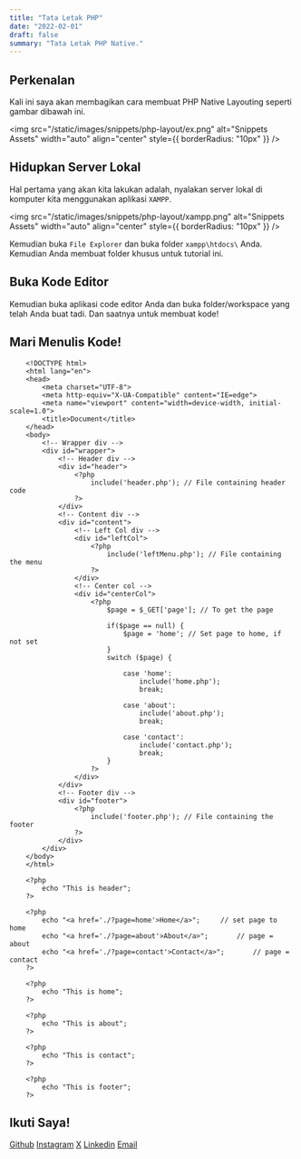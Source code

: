 ```yaml
---
title: "Tata Letak PHP"
date: "2022-02-01"
draft: false
summary: "Tata Letak PHP Native."
---
```


<TOCInline toc={props.toc} asDisclosure />

## Perkenalan

Kali ini saya akan membagikan cara membuat PHP Native Layouting seperti gambar dibawah ini.

<img src="/static/images/snippets/php-layout/ex.png" alt="Snippets Assets" width="auto" align="center" style={{ borderRadius: "10px" }} />

## Hidupkan Server Lokal

Hal pertama yang akan kita lakukan adalah, nyalakan server lokal di komputer kita menggunakan aplikasi `XAMPP`.

<img src="/static/images/snippets/php-layout/xampp.png" alt="Snippets Assets" width="auto" align="center" style={{ borderRadius: "10px" }} />

Kemudian buka `File Explorer` dan buka folder `xampp\htdocs\` Anda. Kemudian Anda membuat folder khusus untuk tutorial ini.

## Buka Kode Editor

Kemudian buka aplikasi code editor Anda dan buka folder/workspace yang telah Anda buat tadi. Dan saatnya untuk membuat kode!

## Mari Menulis Kode!

```php:index.php showLineNumbers
    <!DOCTYPE html>
    <html lang="en">
    <head>
        <meta charset="UTF-8">
        <meta http-equiv="X-UA-Compatible" content="IE=edge">
        <meta name="viewport" content="width=device-width, initial-scale=1.0">
        <title>Document</title>
    </head>
    <body>
        <!-- Wrapper div -->
        <div id="wrapper">
            <!-- Header div -->
            <div id="header">
                <?php
                    include('header.php'); // File containing header code
                ?>
            </div>
            <!-- Content div -->
            <div id="content">
                <!-- Left Col div -->
                <div id="leftCol">
                    <?php
                        include('leftMenu.php'); // File containing the menu
                    ?>
                </div>
                <!-- Center col -->
                <div id="centerCol">
                    <?php
                        $page = $_GET['page']; // To get the page

                        if($page == null) {
                            $page = 'home'; // Set page to home, if not set
                        }
                        switch ($page) {

                            case 'home':
                                include('home.php');
                                break;

                            case 'about':
                                include('about.php');
                                break;

                            case 'contact':
                                include('contact.php');
                                break;
                        }
                    ?>
                </div>
            </div>
            <!-- Footer div -->
            <div id="footer">
                <?php
                    include('footer.php'); // File containing the footer
                ?>
            </div>
        </div>
    </body>
    </html>
```

```php:header.php showLineNumbers
    <?php
        echo "This is header";
    ?>
```

```php:leftMenu.php showLineNumbers
    <?php
        echo "<a href='./?page=home'>Home</a>";     // set page to home
        echo "<a href='./?page=about'>About</a>";       // page = about
        echo "<a href='./?page=contact'>Contact</a>";       // page = contact
    ?>
```

```php:home.php showLineNumbers
    <?php
        echo "This is home";
    ?>
```

```php:about.php showLineNumbers
    <?php
        echo "This is about";
    ?>
```

```php:contact.php showLineNumbers
    <?php
        echo "This is contact";
    ?>
```

```php:footer.php showLineNumbers
    <?php
        echo "This is footer";
    ?>
```

## Ikuti Saya!

[Github](https://www.github.com/nuflakbrr)
[Instagram](https://www.instagram.com/kbrnugroho)
[X](https://www.x.com/nuflakbrr)
[Linkedin](https://www.linkedin.com/in/nuflakbrr)
[Email](mailto:naufalakbar378@gmail.com)
